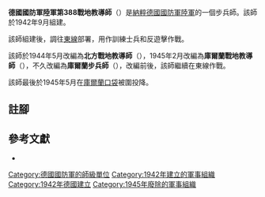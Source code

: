 {{infobox military unit
|unit_name = 德國國防軍陸軍第388戰地教導師<br/>德國國防軍陸軍北方戰地教導師<br/>德國國防軍陸軍庫爾蘭戰地教導師<br/>德國國防軍陸軍庫爾蘭步兵師
|image =
|image_size =
|dates = 1942年9月至1945年5月
|country = {{flag|Nazi Germany}}
|branch = [[納粹德國陸軍|陸軍]]
|type = [[步兵|步兵]]
|role =
|size = [[师_(军队)|師]]
|command_structure =
|garrison =
|garrison_label =
|nickname =
|motto =
|colors =
|colors_label =
|march =
|mascot =
|battles =
}}

'''德國國防軍陸軍第388戰地教導師'''（{{lang-de|'''388. Feldausbildungs-Division'''}}）是[[納粹德國|納粹德國]][[德國國防軍|國防軍]][[納粹德國陸軍|陸軍]]的一個步兵師。該師於1942年9月組建{{cfn|Mitcham|y=2007}}。

該師組建後，調往[[苏德战争|東線]]部署，用作訓練士兵和反遊擊作戰。

該師於1944年5月改編為'''北方戰地教導師'''（{{lang-de|'''Feldausbildungs-Division Nord'''}}），1945年2月改編為'''庫爾蘭戰地教導師'''（{{lang-de|'''Feldausbildungs-Division Kurland'''}}），不久改編為'''庫爾蘭步兵師'''（{{lang-de|'''Infanterie-Division Kurland'''}}），改編前後，該師繼續在東線作戰。

該師最後於1945年5月在[[库尔兰包围战|庫爾蘭口袋]]被圍投降。

== 註腳 ==
{{reflist}}

== 參考文獻 ==
* {{Cite book|last=Mitcham|first=Samuel W.|title=German Order of Battle. Volume Two: 291st-999th Infantry Divisions, Named Infantry Divisions, and Special Divisions in WWII|publisher=Stackpole Books|year=2007|isbn=9780811734165|location=|author-link=Samuel W. Mitcham|ref={{sfnRef|Mitcham|y=2007}}}}

{{mil-stub}}
{{德國國防軍陸軍的步兵師}}
[[Category:德國國防軍的師級單位|Category:德國國防軍的師級單位]]
[[Category:1942年建立的軍事組織|Category:1942年建立的軍事組織]]
[[Category:1942年德國建立|Category:1942年德國建立]]
[[Category:1945年廢除的軍事組織|Category:1945年廢除的軍事組織]]